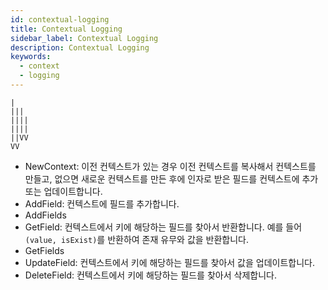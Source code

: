 ```yaml
---
id: contextual-logging
title: Contextual Logging
sidebar_label: Contextual Logging
description: Contextual Logging
keywords:
  - context
  - logging
---
```


```
|
|||
||||
||||
||VV
VV
```

- NewContext: 이전 컨텍스트가 있는 경우 이전 컨텍스트를 복사해서 컨텍스트를 만들고, 없으면 새로운 컨텍스트를 만든 후에 인자로 받은 필드를 컨텍스트에 추가 또는 업데이트합니다.
- AddField: 컨텍스트에 필드를 추가합니다.
- AddFields
- GetField: 컨텍스트에서 키에 해당하는 필드를 찾아서 반환합니다. 예를 들어 `(value, isExist)`를 반환하여 존재 유무와 값을 반환합니다.
- GetFields
- UpdateField: 컨텍스트에서 키에 해당하는 필드를 찾아서 값을 업데이트합니다.
- DeleteField: 컨텍스트에서 키에 해당하는 필드를 찾아서 삭제합니다.
